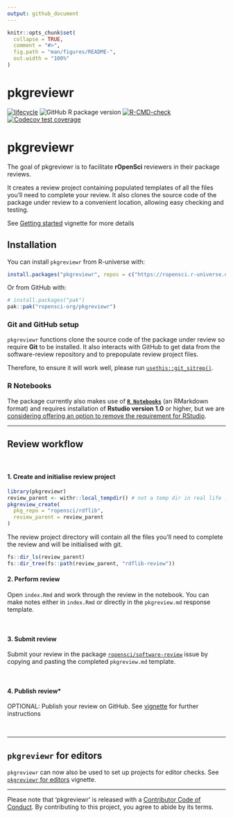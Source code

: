 ```yaml
---
output: github_document
---
```


<!-- README.md is generated from README.Rmd. Please edit that file -->

```r
knitr::opts_chunk$set(
  collapse = TRUE,
  comment = "#>",
  fig.path = "man/figures/README-",
  out.width = "100%"
)
```

# pkgreviewr

<!-- badges: start -->
[![lifecycle](https://img.shields.io/badge/lifecycle-maturing-blue.svg)](https://www.tidyverse.org/lifecycle/#maturing) ![GitHub R package version](https://img.shields.io/github/r-package/v/ropensci-org/pkgreviewr) 
[![R-CMD-check](https://github.com/ropensci-org/pkgreviewr/actions/workflows/R-CMD-check.yaml/badge.svg)](https://github.com/ropensci-org/pkgreviewr/actions/workflows/R-CMD-check.yaml)
[![Codecov test coverage](https://codecov.io/gh/ropensci-org/pkgreviewr/graph/badge.svg)](https://app.codecov.io/gh/ropensci-org/pkgreviewr)
<!-- badges: end -->
 
# pkgreviewr

The goal of pkgreviewr is to facilitate **rOpenSci** reviewers in their package reviews. 

It creates a review project containing populated templates of all the files you'll need to complete your review. It also clones the source code of the package under review to a convenient location, allowing easy checking and testing.

See [Getting started](articles/get_started.html) vignette for more details

## Installation

You can install `pkgreviewr` from R-universe with:

``` r
install.packages("pkgreviewr", repos = c("https://ropensci.r-universe.dev", "https://cloud.r-project.org"))
```

Or from GitHub with:


``` r
# install.packages("pak")
pak::pak("ropensci-org/pkgreviewr")
```


### Git and GitHub setup

`pkgreviewr` functions clone the source code of the package under review so require **Git** to be installed. 
It also interacts with GitHub to get data from the software-review repository and to prepopulate review project files.

Therefore, to ensure it will work well, please run [`usethis::git_sitrep()`](https://usethis.r-lib.org/reference/git_sitrep.html).


### R Notebooks

The package currently also makes use of [**`R Notebooks`**](https://rmarkdown.rstudio.com/r_notebooks.html) (an RMarkdown format) and requires installation of **Rstudio version 1.0** or higher, but we are [considering offering an option to remove the requirement for RStudio](https://github.com/ropenscilabs/pkgreviewr/issues/64).

***

## Review workflow

<br>

#### 1. Create and initialise review project 

```r
library(pkgreviewr)
review_parent <- withr::local_tempdir() # not a temp dir in real life :-)
pkgreview_create(
  pkg_repo = "ropensci/rdflib", 
  review_parent = review_parent
)
```

The review project directory will contain all the files you'll need to complete the review and will be initialised with git.

```r
fs::dir_ls(review_parent)
fs::dir_tree(fs::path(review_parent, "rdflib-review"))
```

#### 2. Perform review

Open `index.Rmd` and work through the review in the notebook. You can make notes either in `index.Rmd` or directly in the `pkgreview.md` response template.

<br>

#### 3. Submit review

Submit your review in the package [`ropensci/software-review`](https://github.com/ropensci/software-review/issues) issue by copying and pasting the completed `pkgreview.md` template.

<br>

#### 4. Publish review*

OPTIONAL: Publish your review on GitHub. See [vignette](articles/publish-review-on-github.html) for further instructions

<br>


***

## `pkgreviewr` for editors 

`pkgreviewr` can now also be used to set up projects for editor checks. See [`pkgreviewr` for editors](articles/editors.html) vignette.


***

Please note that 'pkgreviewr' is released with a [Contributor Code of Conduct](CODE_OF_CONDUCT.md). By contributing to this project, you agree to abide by its terms.
